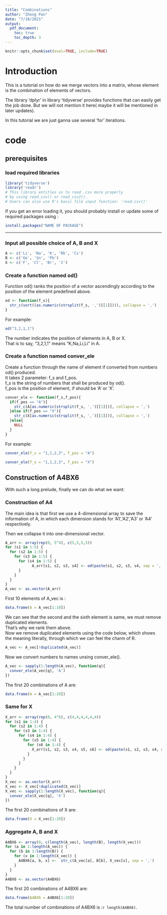 ```yaml
---
title: "Combinations"
author: "Zheng Pan"
date: "7/18/2021"
output: 
  pdf_document:
    toc: true
    toc_depth: 3
---
```


```r
knitr::opts_chunk$set(eval=TRUE, include=TRUE)
```

\newpage

# Introduction

This is a tutorial on how do we merge vectors into a matrix, whose element is the combination of elements of vectors.  

The library 'dplyr' in library 'tidyverse' provides functions that can easily get the job done. But we will not mention it here( maybe it will be mentioned in later updates).  

In this tutorial we are just ganna use several 'for' iterations.  

\newpage

# code

## prerequisites

### load required libraries

```r
library('tidyverse')
library('readr') 
# This library entitles us to read .csv more properly
# by using read_csv() or read_csv2().
# Users can also use R's basic file input function: 'read.csv()'
```

If you get an error loading it, you should probably install or update some of required packages using :

```r
install.packages("NAME OF PACKAGE")
```

------------------------------------------------------------------------

### Input all possible choice of A, B and X   

```r
A <- c('Li', 'Na', 'K', 'Rb', 'Cs')
B <- c('Ge', 'Sn', 'Pb')
X <- c('F', 'Cl', 'Br', 'I')
```


### Create a function named od()    

Function od() ranks the position of a vector ascendingly according to the position of the element predefined above.   

```r
od <- function(f_s){
  str_c(sort((as.numeric(strsplit(f_s, ',')[[1]]))), collapse = ',')
}
```

For example: 

```r
od("3,2,1,1")
```

The number indicates the position of elements in A, B or X.   
That is to say, "3,2,1,1" means "K,Na,Li,Li" in A.    

### Create a function named conver_ele    

Create a function through the name of element if converted from numbers od() produced.    
It takes 2 parameter: f_s and f_pos.    
f_s is the string of numbers that shall be produced by od().    
f_pos is the position of element, if should be 'A' or 'X'.    

```r
conver_ele <- function(f_s,f_pos){
  if(f_pos == "A"){
    str_c(A[as.numeric(strsplit(f_s, ',')[[1]])], collapse = ',')
  }else if(f_pos == "X"){
    str_c(X[as.numeric(strsplit(f_s, ',')[[1]])], collapse = ',')
  }else{
    NULL
  }
}
```


For example:

```r
conver_ele(f_s = "1,1,2,3", f_pos = "A")
```

```r
conver_ele(f_s = "1,1,2,3", f_pos = "X")
```


## Construction of A4BX6

With such a long prelude, finally we can do what we want:   

### Construction of A4

The main idea is that first we use a 4-dimensional array to save the information of A, in which each dimension stands for 'A1','A2','A3' or 'A4' respectively.   

Then we collapse it into one-dimensional vector.

```r
A_arr <- array(rep(0, 5^4), c(5,5,5,5))
for (s1 in 1:5) {
  for (s2 in 1:5) {
    for (s3 in 1:5) {
      for (s4 in 1:5) {
            A_arr[s1, s2, s3, s4] <- od(paste(s1, s2, s3, s4, sep = ','))
      } 
    } 
  }
}
A_vec <- as.vector(A_arr)
```

First 10 elements of A_vec is :     
```r
data.frame(A = A_vec[1:10])
```

We can see that the second and the sixth element is same, we must remove duplicated elements.   
That's why we rank them above.    
Now we remove duplicated elements using the code below, which shows the meaning literally, through which we can feel the charm of R.

```r
A_vec <- A_vec[!duplicated(A_vec)]
```

Now we convert numbers to names unsing conver_ele().    

```r
A_vec <- sapply(1:length(A_vec), function(q){
  conver_ele(A_vec[q], 'A')
})
```

The first 20 combinations of A are:     
```r
data.frame(A = A_vec[1:20])
```


### Same for X    

```r
X_arr <- array(rep(0, 4^6), c(4,4,4,4,4,4))
for (s1 in 1:4) {
  for (s2 in 1:4) {
    for (s3 in 1:4) {
      for (s4 in 1:4) {
        for (s5 in 1:4) {
          for (s6 in 1:4) {
            X_arr[s1, s2, s3, s4, s5, s6] <- od(paste(s1, s2, s3, s4, s5, s6, sep = ','))
          } 
        } 
      } 
    } 
  }
}
X_vec <- as.vector(X_arr)
X_vec <- X_vec[!duplicated(X_vec)]
X_vec <- sapply(1:length(X_vec), function(q){
  conver_ele(X_vec[q], 'X')
})
```

The first 20 combinations of X are:     

```r
data.frame(X = X_vec[1:20])
```

### Aggregate A, B and X    

```r
A4BX6 <- array(0, c(length(A_vec), length(B), length(X_vec)))
for (a in 1:length(A_vec)) {
  for (b in 1:length(B)) {
    for (x in 1:length(X_vec)) {
      A4BX6[a, b, x] <-  str_c(A_vec[a], B[b], X_vec[x], sep = ',')
    }
  }
}
A4BX6 <- as.vector(A4BX6)
```

The first 20 combinations of A4BX6 are:     
```r
data.frame(A4BX6 = A4BX6[1:20])
```

The total number of combinations of A4BX6 is :`r length(A4BX6)`.     










